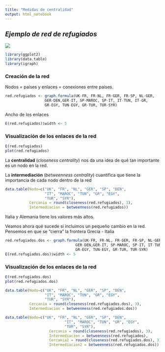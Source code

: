 ```yaml
---
title: "Medidas de centralidad"
output: html_notebook
---
```


## _Ejemplo de red de refugiados_

![](imagenes/inmigrant.png)

```r
library(ggplot2)
library(data.table)
library(igraph)
```

### Creación de la red 

Nodos = países y enlaces = conexiones entre países.

```r
red.refugiados <- graph.formula(UK-FR, FR-NL, FR-GER, FR-SP, NL-GER,
                  GER-DEN,GER-IT, SP-MAROC, SP-IT, IT-TUN, IT-GR,
                  GR-EGY, TUN-EGY, GR-TUR, TUR-SYR)
```

Ancho de los enlaces
```r
E(red.refugiados)$width <- 5
```

### Visualización de los enlaces de la red
```r
E(red.refugiados)
plot(red.refugiados)
```

La **centralidad** (_closeness centrality_) nos da una idea de qué tan importante es un nodo en la red.

La  **intermediación** (_betweenness centrality_) cuantifica que tiene la importancia de cada nodo dentro de la red

```r
data.table(Nodo=c("UK", "FR", "NL", "GER", "SP", "DEN",
                  "IT", "MAROC", "TUN", "GR", "EGY",
                  "TUR", "SYR"),
           Cercania = round(closeness(red.refugiados), 3),
           Intermediacion = betweenness(red.refugiados))
```

Italia y Alemania tiene los valores más altos.

Veamos ahora qué sucede si incluimos un pequeño cambio en la red.
Pensemos en que se "cierra" la frontera Grecia - Italia

```r
red.refugiados.dos <- graph.formula(UK-FR, FR-NL, FR-GER, FR-SP, NL-GER,
                                GER-DEN,GER-IT, SP-MAROC, SP-IT, IT-TUN,
                                GR-EGY, TUN-EGY, GR-TUR, TUR-SYR)
E(red.refugiados.dos)$width <- 5

```

### Visualización de los enlaces de la red
```r
E(red.refugiados.dos)
plot(red.refugiados.dos)
```

```r
data.table(Nodo=c("UK", "FR", "NL", "GER", "SP", "DEN",
                  "IT", "MAROC", "TUN", "GR", "EGY",
                  "TUR", "SYR"),
           Cercania = round(closeness(red.refugiados.dos), 3),
           Intermediacion = betweenness(red.refugiados.dos))
```


```r
data.table(Nodo=c("UK", "FR", "NL", "GER", "SP", "DEN",
                           "IT", "MAROC", "TUN", "GR", "EGY",
                           "TUR", "SYR"),
                    Cercania = round(closeness(red.refugiados), 3),
                    Intermediacion = betweenness(red.refugiados),
                    Cercania2 = round(closeness(red.refugiados.dos), 3),
                    Intermediacion2 = betweenness(red.refugiados.dos))
```





